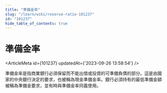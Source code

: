 ```yaml
---
title: "準備金率"
slug: "/learn/wiki/reserve-ratio-101237"
id: "101237"
hide_table_of_contents: true
---
```



# 準備金率

<ArticleMeta id={101237} updatedAt={'2023-09-26 13:58:54'} />
<div className='border-solid border-b border-t-0 my-4 border-[var(--ifm-color-gray-300)]' />

準備金率是指商業銀行必須保留而不能出借或投資的可準備負債的部分。這是由國家的中央銀行決定的要求，也被稱為現金準備金率。銀行必須持有的最低準備金額被稱為準備金要求，並有時與準備金率同義使用。
